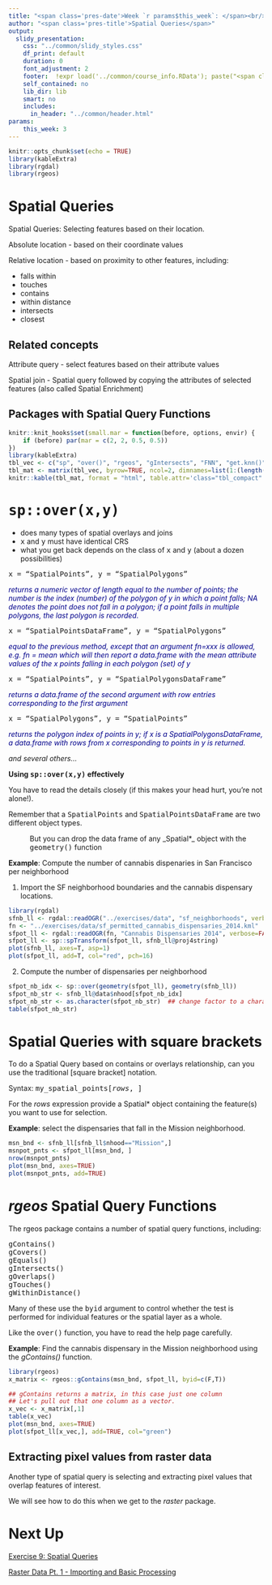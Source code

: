 ```yaml
---
title: "<span class='pres-date'>Week `r params$this_week`: </span><br/><span class='pres-subtitle'>Spatial Data Analysis with R</span> <br/><span class='pres-date'>`r load('../common/course_info.RData'); lstCI[[paste0('class0', params$this_week)]]`</span>"
author: "<span class='pres-title'>Spatial Queries</span>"
output: 
  slidy_presentation:
    css: "../common/slidy_styles.css"
    df_print: default
    duration: 0
    font_adjustment: 2
    footer:  !expr load('../common/course_info.RData'); paste("<span class='footer-right'><a href='acknowledgements.html'>Acknowledgements</a></span><span class='footer-right'><a href='../index.html'>Course Homepage</a></span><span class='footer-right'>Etherpad:&nbsp<a href='", lstCI$etherpadshort, "' target='_blank'>", lstCI$etherpadshort, "</a></span><span class='footer-subtitle'>Spatial Data Analysis in R</span>")
    self_contained: no
    lib_dir: lib
    smart: no
    includes:
      in_header: "../common/header.html"
params:
    this_week: 3
---
```



```r
knitr::opts_chunk$set(echo = TRUE)
library(kableExtra)
library(rgdal)
library(rgeos)
```

# Spatial Queries

<div class="indented1">
Spatial Queries: Selecting features based on their location.

Absolute location - based on their coordinate values

Relative location - based on proximity to other features, including:

<div class="indented2">
- falls within  
- touches  
- contains  
- within distance  
- intersects  
- closest  
</div>
</div>

## Related concepts

<div class="indented1">
Attribute query - select features based on their attribute values

Spatial join - Spatial query followed by copying the attributes of selected features (also called Spatial Enrichment)
</div>

## Packages with Spatial Query Functions


```r
knitr::knit_hooks$set(small.mar = function(before, options, envir) {
    if (before) par(mar = c(2, 2, 0.5, 0.5))
})
library(kableExtra)
tbl_vec <- c("sp", "over()", "rgeos", "gIntersects", "FNN", "get.knn()", "raster", "extract()", "rgeos", "gContains(), gCovers(), gEquals(), gIntersects(), gOverlaps(), gTouches(), gWithinDistance()")
tbl_mat <- matrix(tbl_vec, byrow=TRUE, ncol=2, dimnames=list(1:(length(tbl_vec)/2), c("Package", "Function(s)")))
knitr::kable(tbl_mat, format = "html", table.attr='class="tbl_compact"') %>% column_spec(column=2, monospace = TRUE)
```

# <tt>sp::over(x,y)</tt>

<div class="indented1">
- does many types of spatial overlays and joins  
- <tt>x</tt> and <tt>y</tt> must have identical CRS
- what you get back depends on the class of <tt>x</tt> and <tt>y</tt> (about a dozen possibilities)
</div>

<div class="indented2">

<div class="indented2" style="font-family:monospace;">x = "SpatialPoints", y = "SpatialPolygons"</div>

<div class="indented3" style="font:size:90%; font-style:italic; color:darkblue;">
returns a numeric vector of length equal to the number of points; the number is the index (number) of the polygon of y in which a point falls; NA denotes the point does not fall in a polygon; if a point falls in multiple polygons, the last polygon is recorded.
</div>

<div class="indented2" style="font-family:monospace;">x = "SpatialPointsDataFrame", y = "SpatialPolygons"</div>
<div class="indented3" style="font:size:90%; font-style:italic; color:darkblue;">
equal to the previous method, except that an argument fn=xxx is allowed, e.g. fn = mean which will then report a data.frame with the mean attribute values of the x points falling in each polygon (set) of y
</div>

<div class="indented2" style="font-family:monospace;">x = "SpatialPoints", y = "SpatialPolygonsDataFrame"</div>
<div class="indented3" style="font:size:90%; font-style:italic; color:darkblue;">
returns a data.frame of the second argument with row entries corresponding to the first argument
</div>

<div class="indented2" style="font-family:monospace;">x = "SpatialPolygons", y = "SpatialPoints"</div>

<div class="indented3" style="font:size:90%; font-style:italic; color:darkblue;">
returns the polygon index of points in y; if x is a SpatialPolygonsDataFrame, a data.frame with rows from x corresponding to points in y is returned.
</div>

*and several others...*
</div>

__Using <tt>sp::over(x,y)</tt> effectively __

<div class="indented1">
You have to read the details closely (if this makes your head hurt, you're not alone!).

Remember that a <tt>SpatialPoints</tt> and <tt>SpatialPointsDataFrame</tt> are two different object types. 

<p style="margin-left: 3em;">But you can drop the data frame of any _Spatial*_ object with the <tt>geometry()</tt> function</p>

</div>

__Example__: Compute the number of cannabis dispenaries in San Francisco per neighborhood

1. Import the SF neighborhood boundaries and the cannabis dispensary locations. 

```r
library(rgdal)
sfnb_ll <- rgdal::readOGR("../exercises/data", "sf_neighborhoods", verbose=FALSE)
fn <- "../exercises/data/sf_permitted_cannabis_dispensaries_2014.kml"
sfpot_ll <- rgdal::readOGR(fn, "Cannabis Dispensaries 2014", verbose=FALSE)
sfpot_ll <- sp::spTransform(sfpot_ll, sfnb_ll@proj4string)
plot(sfnb_ll, axes=T, asp=1)
plot(sfpot_ll, add=T, col="red", pch=16)
```

2. Compute the number of dispensaries per neighborhood

```r
sfpot_nb_idx <- sp::over(geometry(sfpot_ll), geometry(sfnb_ll))
sfpot_nb_str <- sfnb_ll@data$nhood[sfpot_nb_idx]
sfpot_nb_str <- as.character(sfpot_nb_str)  ## change factor to a character
table(sfpot_nb_str)
```

# Spatial Queries with square brackets

To do a Spatial Query based on contains or overlays relationship, can you use the traditional [square bracket] notation. 

Syntax: <tt>my_spatial_points[*rows*, ]</tt>  

For the *rows* expression provide a Spatial* object containing the feature(s) you want to use for selection.  

__Example__: select the dispensaries that fall in the Mission neighborhood.

```r
msn_bnd <- sfnb_ll[sfnb_ll$nhood=="Mission",]
msnpot_pnts <- sfpot_ll[msn_bnd, ]
nrow(msnpot_pnts)
plot(msn_bnd, axes=TRUE)
plot(msnpot_pnts, add=TRUE)
```

# *rgeos* Spatial Query Functions

The rgeos package contains a number of spatial query functions, including: 

<div class="indented2" style="font-family:monospace;">
gContains()  
gCovers()  
gEquals()  
gIntersects()  
gOverlaps()  
gTouches()  
gWithinDistance()  
</div>

Many of these use the <tt>byid</tt> argument to control whether the test is performed for individual features or the spatial layer as a whole.  

Like the <tt>over()</tt> function, you have to read the help page carefully.

__Example__: Find the cannabis dispensary in the Mission neighborhood using the *gContains()* function.

```r
library(rgeos)
x_matrix <- rgeos::gContains(msn_bnd, sfpot_ll, byid=c(F,T))

## gContains returns a matrix, in this case just one column
## Let's pull out that one column as a vector.
x_vec <- x_matrix[,1]   
table(x_vec)
plot(msn_bnd, axes=TRUE)
plot(sfpot_ll[x_vec,], add=TRUE, col="green")
```

## Extracting pixel values from raster data

Another type of spatial query is selecting and extracting pixel values that overlap features of interest.

We will see how to do this when we get to the *raster* package.

# Next Up

[Exercise 9: Spatial Queries](../exercises/ex09_spatial-queries.html){target="_blank"}

[Raster Data Pt. 1 - Importing and Basic Processing](part03c_raster-pt1.html)


